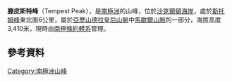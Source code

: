 {{coord|84|31|S|164|11|E|display=title}}

'''滕皮斯特峰'''（Tempest Peak），是[[南極洲|南極洲]]的山峰，位於[[沙克爾頓海岸|沙克爾頓海岸]]，處於[[斯托姆峰|斯托姆峰]]東北面6公里，屬於[[亞歷山德拉皇后山脈|亞歷山德拉皇后山脈]]中[[馬歇爾山脈|馬歇爾山脈]]的一部分，海拔高度3,410米，現時由[[南極條約體系|南極條約體系]]管理。

==參考資料==
{{usgs-gazetteer}}

{{DEFAULTSORT:Tempest Peak}}
[[Category:南極洲山峰|Category:南極洲山峰]]


{{ShackletonCoast-geo-stub}}